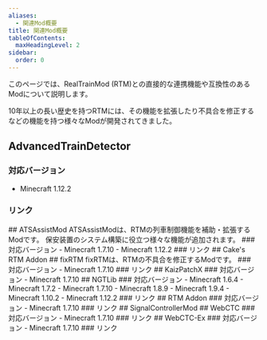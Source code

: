 ```yaml
---
aliases:
  - 関連Mod概要
title: 関連Mod概要
tableOfContents: 
  maxHeadingLevel: 2
sidebar:
  order: 0
---
```


このページでは、RealTrainMod (RTM)との直接的な連携機能や互換性のあるModについて説明します。

10年以上の長い歴史を持つRTMには、その機能を拡張したり不具合を修正するなどの機能を持つ様々なModが開発されてきました。

## AdvancedTrainDetector
### 対応バージョン
- Minecraft 1.12.2
### リンク
<LinkCard title="Kotatsu-RTM/AdvancedTrainDetector: RealTrainModでレール上の列車を検知してレッドストーンを出力するブロックを追加するModです。" description="ソースコード / ダウンロード" href="https://github.com/Kotatsu-RTM/AdvancedTrainDetector" />
## ATSAssistMod
ATSAssistModは、RTMの列車制御機能を補助・拡張するModです。
保安装置のシステム構築に役立つ様々な機能が追加されます。
### 対応バージョン
- Minecraft 1.7.10
- Minecraft 1.12.2
### リンク
<CardGrid>
<LinkCard title="ATSAssistMod" description="RTM Wikiでの説明ページ" href="../ats-assist-mod" />
<LinkCard title="ATSAssistMod - Minecraft Mods - CurseForge" description="ダウンロード 更新停止中" href="https://www.curseforge.com/minecraft/mc-mods/atsassistmod" />
<LinkCard title="Kai-Z-JP/ATSAssistMod: Freedom mod ATSAssist can easily build a railway signaling equipment." description="ソースコード / ダウンロード" href="https://github.com/Kai-Z-JP/ATSAssistMod" />
</CardGrid>
## Cake's RTM Addon
## fixRTM
fixRTMは、RTMの不具合を修正するModです。
### 対応バージョン
- Minecraft 1.7.10
### リンク
<CardGrid>
<LinkCard title="fixRTM" description="RTM Wikiでの説明ページ" href="../fix-rtm" />
<LinkCard title="fixRTM - Minecraft Mods - CurseForge" description="ダウンロード" href="https://www.curseforge.com/minecraft/mc-mods/fixrtm" />
<LinkCard title="fixrtm/fixRTM: Fixes some bugs of RTM and make RTM more useful!" description="ソースコード / ダウンロード" href="https://github.com/fixrtm/fixRTM" />
<LinkCard title="https://fixrtm.anatawa12.com/ja/" description="公式ウェブサイト" href="https://fixrtm.anatawa12.com/ja/" />
<LinkCard title="Welcome to fixRTM official wiki | fixRTM official wiki" description="公式Wiki" href="https://wiki-fixrtm.anatawa12.com/ja/home" />
<LinkCard title="fixrtm（@project_fixrtm）さん / X" description="公式SNS" href="https://x.com/project_fixrtm" />
</CardGrid>
## KaizPatchX
### 対応バージョン
- Minecraft 1.7.10
<CardGrid>
<LinkCard title="KaizPatchX" description="RTM Wikiでの説明ページ" href="../kaiz-patch-x" />
<LinkCard title="fixrtm/fixRTM: Fixes some bugs of RTM and make RTM more useful!" description="ソースコード / ダウンロード" href="https://github.com/Kai-Z-JP/KaizPatchX" />
<LinkCard title="https://github.com/Kai-Z-JP/KaizPatchX/wiki" description="公式Wiki" href="https://github.com/Kai-Z-JP/KaizPatchX/wiki" />
</CardGrid>
## NGTLib
### 対応バージョン
- Minecraft 1.6.4
- Minecraft 1.7.2
- Minecraft 1.7.10
- Minecraft 1.8.9
- Minecraft 1.9.4
- Minecraft 1.10.2
- Minecraft 1.12.2
### リンク
<CardGrid>
<LinkCard title="NGTLib" description="RTM Wikiでの説明ページ" href="../ngt-lib" />
<LinkCard title="NGTLib - Minecraft Mods - CurseForge" description="ダウンロード" href="https://www.curseforge.com/minecraft/mc-mods/ngtlib" />
</CardGrid>
## RTM Addon
### 対応バージョン
- Minecraft 1.7.10
### リンク
<CardGrid>
<LinkCard title="RTM Addon - Minecraft Mods - CurseForge" description="ダウンロード" href="https://www.curseforge.com/minecraft/mc-mods/rtm-addon" />
<LinkCard title="freedom-mod-development-community/rtm-addons-1.7.10" description="ソースコード / ダウンロード" href="https://github.com/freedom-mod-development-community/rtm-addons-1.7.10" />
</CardGrid>
## SignalControllerMod
<CardGrid>
<LinkCard title="SignalControllerMod" description="RTM Wikiでの説明ページ" href="../signal-controller-mod" />
<LinkCard title="masa300/SignalControllerMod: RealTrainModで閉塞信号システムを簡単に組むことができるMODです。" description="ソースコード / ダウンロード" href="https://github.com/masa300/SignalControllerMod" />
</CardGrid>
## WebCTC
### 対応バージョン
- Minecraft 1.7.10
### リンク
<CardGrid>
<LinkCard title="WebCTC" description="RTM Wikiでの説明ページ" href="../web-ctc" />
<LinkCard title="WebCTC/WebCTC: No more need to build a complicated circuit and IC. Let's make CTC more easily with WebCTC !" description="ソースコード / ダウンロード" href="https://github.com/WebCTC/WebCTC" />
</CardGrid>
## WebCTC-Ex
### 対応バージョン
- Minecraft 1.7.10
### リンク
<LinkCard title="WebCTC/WebCTC-Ex" description="ソースコード / ダウンロード" href="https://github.com/WebCTC/WebCTC-Ex" />
